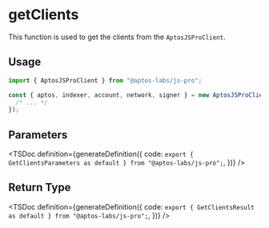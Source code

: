 
# getClients

This function is used to get the clients from the `AptosJSProClient`.

## Usage

```ts
import { AptosJSProClient } from "@aptos-labs/js-pro";

const { aptos, indexer, account, network, signer } = new AptosJSProClient({
  /* ... */
});
```

## Parameters

<TSDoc
  definition={generateDefinition({
    code: `export { GetClientsParameters as default } from "@aptos-labs/js-pro";`,
  })}
/>

## Return Type

<TSDoc
  definition={generateDefinition({
    code: `export { GetClientsResult as default } from "@aptos-labs/js-pro";`,
  })}
/>

